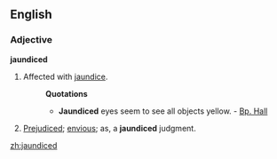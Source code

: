 ==English==

===Adjective===
'''jaundiced'''

#Affected with [[jaundice]]. 
#:'''Quotations'''
#:*'''Jaundiced''' eyes seem to see all objects yellow. - [[Bp. Hall]]
#[[Prejudiced]]; [[envious]]; as, a '''jaundiced''' judgment.

[[zh:jaundiced]]